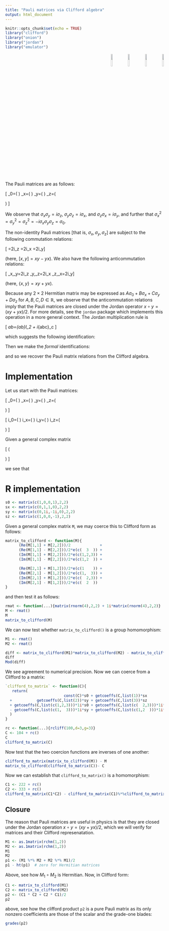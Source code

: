 ```yaml
---
title: "Pauli matrices via Clifford algebra"
output: html_document
---
```


```r
knitr::opts_chunk$set(echo = TRUE)
library("clifford")
library("onion")
library("jordan")
library("emulator")
```

<p style="text-align: right;">
![](`r system.file("help/figures/clifford.png", package = "clifford")`){width=10%}
![](`r system.file("help/figures/onion.png", package = "onion")`){width=10%}
![](`r system.file("help/figures/jordan.png", package = "jordan")`){width=10%}
![](`r system.file("help/figures/emulator.png", package = "emulator")`){width=10%}
</p>

The Pauli matrices are as follows:

\[
\sigma_0=\left(\begin{matrix}1&0\\0&1\end{matrix}\right)\qquad
\sigma_x=\left(\begin{matrix}0&1\\1&0\end{matrix}\right)\qquad
\sigma_y=\left(\begin{matrix}0&-i\\i&0\end{matrix}\right)\qquad
\sigma_z=\left(\begin{matrix}1&0\\0&-1\end{matrix}\right)
\]

We observe that $\sigma_x\sigma_y=i\sigma_z$,
$\sigma_y\sigma_z=i\sigma_x$, and $\sigma_z\sigma_x=i\sigma_y$, and
further that
$\sigma_x^2=\sigma_y^2=\sigma_z^2=-i\sigma_x\sigma_y\sigma_z=\sigma_0$.

The non-identity Pauli matrices [that is,
$\sigma_x,\sigma_y,\sigma_z$] are subject to the following commutation
relations:

\[
\left[\sigma_x,\sigma_y\right]=2i\sigma_z\qquad
\left[\sigma_y,\sigma_z\right]=2i\sigma_x\qquad
\left[\sigma_z,\sigma_x\right]=2i\sigma_y\]

(here, $\left[x,y\right]=xy-yx$).  We also have the following
anticommutation relations:

\[
\left\lbrace\sigma_x,\sigma_y\right\rbrace=2i\sigma_z\qquad
\left\lbrace\sigma_y,\sigma_z\right\rbrace=2i\sigma_x\qquad
\left\lbrace\sigma_z,\sigma_x\right\rbrace=2i\sigma_y\]

(here, $\left\lbrace x,y\right\rbrace=xy+yx$).

Because any $2\times 2$ Hermitian matrix may be expressed as
$A\sigma_0+B\sigma_x+C\sigma_y+D\sigma_z$ for $A,B,C,D\in\mathbb{R}$,
we observe that the anticommutation relations imply that the Pauli
matrices are closed under the Jordan operator $x\circ y=(xy+yx)/2$.
For more details, see the `jordan` package which implements this
operation in a more general context.  The Jordan multiplication rule
is


\[
\sigma_a\sigma_b=\delta_{ab}I_2 + i\epsilon_{abc}\sigma_c
\]

which suggests the following identification:


\begin{aligned}
\sigma_0&\longleftrightarrow 1\\
\sigma_x&\longleftrightarrow e_1\\
\sigma_y&\longleftrightarrow e_2\\
\sigma_z&\longleftrightarrow e_3\\
\end{aligned}

Then we make the _formal_ identifications:

\begin{aligned}
i\sigma_x&\longleftrightarrow e_2e_3\\
i\sigma_y&\longleftrightarrow e_3e_1\\
i\sigma_z&\longleftrightarrow e_1e_2\\
\end{aligned}

and so we recover the Pauli matrix relations from the Clifford
algebra.


# Implementation

Let us start with the Pauli matrices:



\[
\sigma_0=\left(\begin{matrix}1&0\\0&1\end{matrix}\right)\qquad
\sigma_x=\left(\begin{matrix}0&1\\1&0\end{matrix}\right)\qquad
\sigma_y=\left(\begin{matrix}0&-i\\i&0\end{matrix}\right)\qquad
\sigma_z=\left(\begin{matrix}1&0\\0&-1\end{matrix}\right)
\]


\[
i\sigma_0=\left(\begin{matrix}i&0\\0&i\end{matrix}\right)\qquad
i\sigma_x=\left(\begin{matrix}0&i\\i&0\end{matrix}\right)\qquad
i\sigma_y=\left(\begin{matrix}0&1\\-1&0\end{matrix}\right)\qquad
i\sigma_z=\left(\begin{matrix}i&0\\0&-i\end{matrix}\right)
\]


Given a general complex matrix

\[
\left(\begin{matrix}
\alpha  +\beta i  &  \gamma+\delta i\\
\epsilon+\zeta i  &  \eta+\theta i  
\end{matrix}\right)
\]

we see that

\begin{eqnarray}
\sigma_0&=(\alpha+\eta)/2\qquad i\sigma_0=(\beta+\theta)/2\\
\sigma_x&=(\gamma+\epsilon)/2\qquad i\sigma_x=(\delta+\xi)/2\\
\sigma_y&=(\gamma-\epsilon)/2\qquad i\sigma_x=(\delta-\xi)/2\\
\sigma_z&=(\alpha-\eta)/2\qquad i\sigma_z=(\beta-\theta)/2\\
\end{eqnarray}

# R implementation



```r
s0 <- matrix(c(1,0,0,1),2,2)
sx <- matrix(c(0,1,1,0),2,2)
sy <- matrix(c(0,1i,-1i,0),2,2)
sz <- matrix(c(1,0,0,-1),2,2)
```

Given a general complex matrix `M`, we may coerce this to Clifford
form as follows:

```r
matrix_to_clifford <- function(M){
      (Re(M[1,1] + M[2,2]))/2             + 
      (Re(M[1,1] - M[2,2]))/2*e(c(  3  )) +
      (Im(M[1,1] + M[2,2]))/2*e(c(1,2,3)) + 
      (Im(M[1,1] - M[2,2]))/2*e(c(1,2  )) +

      (Re(M[2,1] + M[1,2]))/2*e(c(1    )) + 
      (Re(M[2,1] - M[1,2]))/2*e(c(1,  3)) +
      (Im(M[2,1] + M[1,2]))/2*e(c(  2,3)) + 
      (Im(M[2,1] - M[1,2]))/2*e(c(  2  ))
}
```

and then test it as follows:

```r
rmat <- function(...){matrix(rnorm(4),2,2) + 1i*matrix(rnorm(4),2,2)}
M <- rmat()
M
matrix_to_clifford(M)
```

We can now test whether `matrix_to_clifford()` is a group
homomorphism:

```r
M1 <- rmat()
M2 <- rmat()

diff <- matrix_to_clifford(M1)*matrix_to_clifford(M2) - matrix_to_clifford(M1 %*% M2)
diff
Mod(diff)
```

We see agreement to numerical precision.  Now we can coerce from a
Clifford to a matrix:

```r
`clifford_to_matrix` <- function(C){
   return(
                          const(C)*s0 + getcoeffs(C,list(1))*sx 
  +           getcoeffs(C,list(2))*sy + getcoeffs(C,list(3))*sz
  + getcoeffs(C,list(c(1,2,3)))*1i*s0 + getcoeffs(C,list(c(  2,3)))*1i*sx 
  - getcoeffs(C,list(c(1,  3)))*1i*sy + getcoeffs(C,list(c(1,2  )))*1i*sz
  )
} 
```

```r
rc <- function(...){rcliff(100,d=3,g=3)}
C <- 104 + rc()
C
clifford_to_matrix(C)
```

Now test that the two coercion functions are inverses of one another:

```r
clifford_to_matrix(matrix_to_clifford(M)) - M 
matrix_to_clifford(clifford_to_matrix(C))- C
```

Now we can establish that  `clifford_to_matrix()` is a homomorphism:

```r
C1 <- 222 + rc()
C2 <- 333 + rc()
clifford_to_matrix(C1*C2) - clifford_to_matrix(C1)%*%clifford_to_matrix(C2)
```

## Closure

The reason that Pauli matrices are useful in physics is that they are
closed under the Jordan operation $x\circ y=(xy+yx)/2$, which we will
verify for matrices and their Clifford represenatation.

```r
M1 <- as.1matrix(rchm(1,2))
M2 <- as.1matrix(rchm(1,2))
M1
M2
p1 <- (M1 %*% M2 + M2 %*% M1)/2
p1 - ht(p1)  # zero for Hermitian matrices
```

Above, see how $M_1\circ M_2$ is Hermitian.  Now, in Clifford form:

```r
C1 <- matrix_to_clifford(M1)
C2 <- matrix_to_clifford(M2)
p2 <- (C1 * C2 + C2 * C1)/2
p2
```

above, see how the clifford product `p2` is a pure Pauli matrix as its
only nonzero coefficients are those of the scalar and the grade-one blades:

```r
grades(p2)
```
